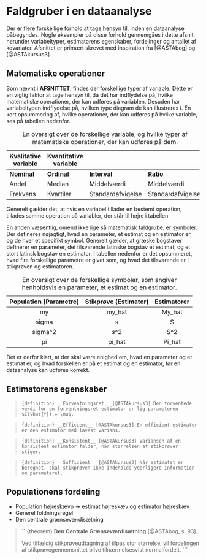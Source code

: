 # Faldgruber i en dataanalyse

Der er flere forskellige forhold at tage hensyn til, inden en dataanalyse påbegyndes. Nogle eksempler på disse forhold gennemgåes i dette afsnit, herunder variabeltyper, estimatorens egenskaber, fordelinger og antallet af kovariater. Afsnittet er primært skrevet med inspiration fra [@ASTAbog] og [@ASTAkursus3].

## Matematiske operationer

Som nævnt i __AFSNITTET__, findes der forskellige typer af variable. Dette er en vigtig faktor at tage hensyn til, da det har indflydelse på, hvilke matematiske operationer, der kan udføres på variablen. Desuden har variabeltypen indflydelse på, hvilken type diagram de kan illustreres i. En kort opsummering af, hvilke operationer, der kan udføres på hvilke variable, ses på tabellen nedenfor.

Table: En oversigt over de forskellige variable, og hvilke typer af matematiske operationer, der kan udføres på dem.

|  Kvalitative variable   |      Kvantitative variable           ||
|-------------|-----------|-------------------|-------------------|
| __Nominal__ |__Ordinal__| __Interval__      | __Ratio__         |
|    Andel    |   Median  | Middelværdi       | Middelværdi       |
|   Frekvens  | Kvartiler | Standardafvigelse | Standardafvigelse |

Generelt gælder det, at hvis en variabel tillader en bestemt operation, tillades samme operation på variabler, der står til højre i tabellen.

En anden væsentlig, omend ikke lige så matematisk faldgrube, er symboler. Der defineres nøjagtigt, hvad en parameter, et estimat og en estimator er, og de hver et specifikt symbol. Generelt gælder, at græske bogstaver definerer en parameter, det tilsvarende latinske bogstav et estimat, og et stort latinsk bogstav en estimator. I tabellen nedenfor er det opsummeret, hvad fire forskellige parametre er givet som, og hvad det tilsvarende er i stikprøven og estimatoren.

Table: En oversigt over de forskellige symboler, som angiver henholdsvis en parameter, et estimat og en estimator.

| Population (Parametre) | Stikprøve (Estimater) | Estimatorer |
|:-----------:|:---------:|:---------:|
|      my     |   my_hat  |   My_hat  |
|   sigma     |     s     |     S     |
|  sigma^2    |    s^2    |    S^2    |
|      pi     |   pi_hat  |   Pi_hat  |

Det er derfor klart, at der skal være enighed om, hvad en parameter og et estimat er, og hvad forskellen er på et estimat og en estimator, før en dataanalyse kan udføres korrekt.


## Estimatorens egenskaber




>```{definition}
>__Forventningsret__ [@ASTAkursus3]
> Den forventede værdi for en forventningsret estimator er lig parameteren $E(\hat{Y}) = \mu$.
> ```


>```{definition}
>__Efficient__ [@ASTAkursus3]
> En efficient estimator er den estimator med lavest varians.
> ```


>```{definition}
>__Konsistent__ [@ASTAkursus3]
> Variansen af en konsistent estimator falder, når størrelsen af stikprøver stiger.
> ```


>```{definition}
>__Sufficient__ [@ASTAkursus3]
> Når estimatet er beregnet, skal stikprøven ikke indeholde yderligere information om parameteret.
> ```


## Populationens fordeling
- Population højreskævp -> estimat højreskæv og estimator højreskæv
- Generel foldningsregel
- Den centrale grænseværdisætning

>```{theorem}
>__Den Centrale Grænseværdisætning__ [@ASTAbog, s. 93].
>
> Ved tilfældig stikprøveudtagning af tilpas stor størrelse, vil fordelingen af stikprøvegennemsnittet blive tilnærmelsesvist normalfordelt.
>```




